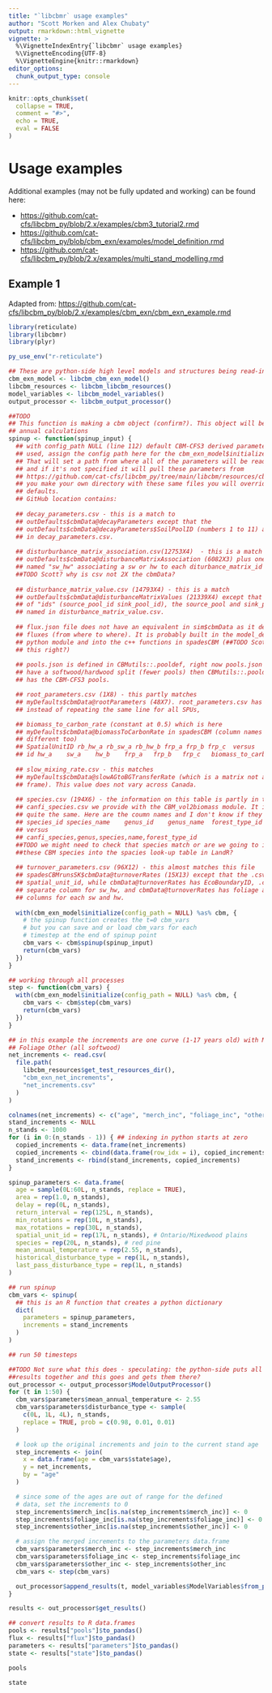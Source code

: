 ```yaml
---
title: "`libcbmr` usage examples"
author: "Scott Morken and Alex Chubaty"
output: rmarkdown::html_vignette
vignette: >
  %\VignetteIndexEntry{`libcbmr` usage examples}
  %\VignetteEncoding{UTF-8}
  %\VignetteEngine{knitr::rmarkdown}
editor_options: 
  chunk_output_type: console
---
```


```r
knitr::opts_chunk$set(
  collapse = TRUE,
  comment = "#>",
  echo = TRUE,
  eval = FALSE
)
```

# Usage examples

Additional examples (may not be fully updated and working) can be found here:

- <https://github.com/cat-cfs/libcbm_py/blob/2.x/examples/cbm3_tutorial2.rmd>
- <https://github.com/cat-cfs/libcbm_py/blob/cbm_exn/examples/model_definition.rmd>
- <https://github.com/cat-cfs/libcbm_py/blob/2.x/examples/multi_stand_modelling.rmd>

## Example 1

Adapted from: <https://github.com/cat-cfs/libcbm_py/blob/2.x/examples/cbm_exn/cbm_exn_example.rmd>

```r
library(reticulate)
library(libcbmr)
library(plyr)

py_use_env("r-reticulate")

## These are python-side high level models and structures being read-in
cbm_exn_model <- libcbm_cbm_exn_model()
libcbm_resources <- libcbm_libcbm_resources()
model_variables <- libcbm_model_variables()
output_processor <- libcbm_output_processor()

##TODO
## This function is making a cbm object (confirm?). This object will be used as t=0 in
## annual calculations
spinup <- function(spinup_input) {
  ## with config_path NULL (line 112) default CBM-CFS3 derived parameters are
  ## used, assign the config path here for the cbm_exn_model$initialize method.
  ## That will set a path from where all of the parameters will be read from,
  ## and if it's not specified it will pull these parameters from
  ## https://github.com/cat-cfs/libcbm_py/tree/main/libcbm/resources/cbm_exn if
  ## you make your own directory with these same files you will override the
  ## defaults.
  ## GitHub location contains:
  
  ## decay_parameters.csv - this is a match to
  ## outDefaults$cbmData@decayParameters except that the
  ## outDefaults$cbmData@decayParameters$SoilPoolID (numbers 1 to 11) are named
  ## in decay_parameters.csv.
  
  ## disturburbance_matrix_association.csv(12753X4)  - this is a match to
  ## outDefaults$cbmData@disturbanceMatrixAssociation (6082X3) plus one column
  ## named "sw_hw" associating a sw or hw to each diturbance_matrix_id
  ##TODO Scott? why is csv not 2X the cbmData?
  
  ## disturbance_matrix_value.csv (14793X4) - this is a match
  ## outDefaults$cbmData@disturbanceMatrixValues (21339X4) except that instead
  ## of "ids" (source_pool_id sink_pool_id), the source_pool and sink_pool are
  ## named in disturbance_matrix_value.csv.
  
  ## flux.json file does not have an equivalent in sim$cbmData as it defines the
  ## fluxes (from where to where). It is probably built in the model_definition
  ## python module and into the c++ functions in spadesCBM (##TODO Scott? is
  ## this right?)
  
  ## pools.json is defined in CBMutils::.pooldef, right now pools.json does not
  ## have a softwood/hardwood split (fewer pools) then CBMutils::.pooldef, which
  ## has the CBM-CFS3 pools.

  ## root_parameters.csv (1X8) - this partly matches
  ## myDefaults$cbmData@rootParameters (48X7). root_parameters.csv has one line
  ## instead of repeating the same line for all SPUs, 

  ## biomass_to_carbon_rate (constant at 0.5) which is here
  ## myDefaults$cbmData@biomassToCarbonRate in spadesCBM (column names are a bit
  ## different too)
  ## SpatialUnitID rb_hw_a rb_sw_a rb_hw_b frp_a frp_b frp_c  versus
  ## id	hw_a	sw_a	hw_b	frp_a	frp_b	frp_c	biomass_to_carbon_rate
  
  ## slow_mixing_rate.csv - this matches
  ## myDefaults$cbmData@slowAGtoBGTransferRate (which is a matrix not a data
  ## frame). This value does not vary across Canada.
  
  ## species.csv (194X6) - the information on this table is partly in the
  ## canfi_species.csv we provide with the CBM_vol2biomass module. It is not
  ## quite the same. Here are the coumn names and I don't know if they match:
  ## species_id	species_name	genus_id	genus_name	forest_type_id	forest_type_name
  ## versus
  ## canfi_species,genus,species,name,forest_type_id
  ##TODO we might need to check that species match or are we going to inegrate
  ##these CBM species into the spacies look-up table in LandR?
  
  ## turnover_parameters.csv (96X12) - this almost matches this file
  ## spadesCBMrunsSK$cbmData@turnoverRates (15X13) except that the .csv has
  ## spatial_unit_id, while cbmData@turnoverRates has EcoBoundaryID, .csv has a
  ## separate column for sw_hw, and cbmData@turnoverRates has foliage and branch
  ## columns for each sw and hw.
  
  with(cbm_exn_model$initialize(config_path = NULL) %as% cbm, {
    # the spinup function creates the t=0 cbm_vars
    # but you can save and or load cbm_vars for each
    # timestep at the end of spinup point
    cbm_vars <- cbm$spinup(spinup_input)
    return(cbm_vars)
  })
}

## working through all processes
step <- function(cbm_vars) {
  with(cbm_exn_model$initialize(config_path = NULL) %as% cbm, {
    cbm_vars <- cbm$step(cbm_vars)
    return(cbm_vars)
  })
}

## in this example the increments are one curve (1-17 years old) with Merch
## Foliage Other (all softwood)
net_increments <- read.csv(
  file.path(
    libcbm_resources$get_test_resources_dir(),
    "cbm_exn_net_increments",
    "net_increments.csv"
  )
)

colnames(net_increments) <- c("age", "merch_inc", "foliage_inc", "other_inc")
stand_increments <- NULL
n_stands <- 1000
for (i in 0:(n_stands - 1)) { ## indexing in python starts at zero
  copied_increments <- data.frame(net_increments)
  copied_increments <- cbind(data.frame(row_idx = i), copied_increments)
  stand_increments <- rbind(stand_increments, copied_increments)
}

spinup_parameters <- data.frame(
  age = sample(0L:60L, n_stands, replace = TRUE),
  area = rep(1.0, n_stands),
  delay = rep(0L, n_stands),
  return_interval = rep(125L, n_stands),
  min_rotations = rep(10L, n_stands),
  max_rotations = rep(30L, n_stands),
  spatial_unit_id = rep(17L, n_stands), # Ontario/Mixedwood plains
  species = rep(20L, n_stands), # red pine
  mean_annual_temperature = rep(2.55, n_stands),
  historical_disturbance_type = rep(1L, n_stands),
  last_pass_disturbance_type = rep(1L, n_stands)
)

## run spinup
cbm_vars <- spinup(
  ## this is an R function that creates a python dictionary
  dict(
    parameters = spinup_parameters,
    increments = stand_increments
  )
)

## run 50 timesteps

##TODO Not sure what this does - speculating: the python-side puts all the
##results together and this goes and gets them there?
out_processor <- output_processor$ModelOutputProcessor()
for (t in 1:50) {
  cbm_vars$parameters$mean_annual_temperature <- 2.55
  cbm_vars$parameters$disturbance_type <- sample(
    c(0L, 1L, 4L), n_stands,
    replace = TRUE, prob = c(0.98, 0.01, 0.01)
  )

  # look up the original increments and join to the current stand age
  step_increments <- join(
    x = data.frame(age = cbm_vars$state$age),
    y = net_increments,
    by = "age"
  )

  # since some of the ages are out of range for the defined
  # data, set the increments to 0
  step_increments$merch_inc[is.na(step_increments$merch_inc)] <- 0
  step_increments$foliage_inc[is.na(step_increments$foliage_inc)] <- 0
  step_increments$other_inc[is.na(step_increments$other_inc)] <- 0

  # assign the merged increments to the parameters data.frame
  cbm_vars$parameters$merch_inc <- step_increments$merch_inc
  cbm_vars$parameters$foliage_inc <- step_increments$foliage_inc
  cbm_vars$parameters$other_inc <- step_increments$other_inc
  cbm_vars <- step(cbm_vars)

  out_processor$append_results(t, model_variables$ModelVariables$from_pandas(cbm_vars))
}

results <- out_processor$get_results()

## convert results to R data.frames
pools <- results["pools"]$to_pandas()
flux <- results["flux"]$to_pandas()
parameters <- results["parameters"]$to_pandas()
state <- results["state"]$to_pandas()

pools

state
```
